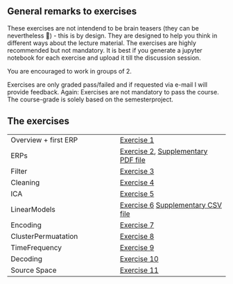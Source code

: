 ## General remarks to exercises
These exercises are not intendend to be brain teasers (they can be nevertheless 🙈) - this is by design. They are designed to help you think in different ways about the lecture material. The exercises are highly recommended but not mandatory. It is best if you generate a jupyter notebook for each exercise and upload it till the discussion session.

You are encouraged to work in groups of 2. 

Exercises are only graded pass/failed and if requested via e-mail I will provide feedback. Again: Exercises are not mandatory to pass the course. The course-grade is solely based on the semesterproject.

## The exercises
|||
| --- | ---| 
| Overview + first ERP  | [Exercise 1](ex1_overview.md)
| ERPs| [Exercise 2](ex2_erpComponents.md), [Supplementary PDF file](ex2_erpComponents_Tanaka2001.pdf)
| Filter | [Exercise 3](ex3_filter.qmd)
| Cleaning | [Exercise 4](ex4_cleaning.qmd)
| ICA | [Exercise 5](ex5_ICA.qmd)
| LinearModels | [Exercise 6](ex6_linearModels.qmd) [Supplementary CSV file](ex6_N170.csv)
| Encoding | [Exercise 7](ex7_encoding.md)
| ClusterPermuatation | [Exercise 8](ex8_clusterPerm.md)
| TimeFrequency | [Exercise 9](ex9_tf.md)
| Decoding | [Exercise 10](ex10_decoding.md)
| Source Space | [Exercise 11](ex11_sourceSpace.md)